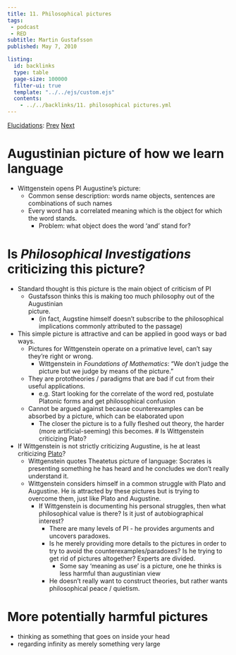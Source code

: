 ```yaml
---
title: 11. Philosophical pictures
tags: 
 - podcast
 - RED
subtitle: Martin Gustafsson
published: May 7, 2010

listing:
  id: backlinks
  type: table
  page-size: 100000
  filter-ui: true
  template: "../../ejs/custom.ejs"
  contents:
    - ../../backlinks/11. philosophical pictures.yml
---
```


[Elucidations](/docs/phil/Elucidations.html): [Prev](/docs/phil/10. Goodness.html) [Next](/docs/phil/12. Contextualism.html)

# Augustinian picture of how we learn language
- Wittgenstein opens PI Augustine's picture:
  - Common sense description: words name objects, sentences are combinations of 
    such names
  - Every word has a correlated meaning which is the object for which the word 
    stands.
    - Problem: what object does the word 'and' stand for?


# Is _Philosophical Investigations_ criticizing this picture?
- Standard thought is this picture is the main object of criticism of PI
  - Gustafsson thinks this is making too much philosophy out of the Augustinian  
    picture.
    - (in fact, Augstine himself doesn't subscribe to the philosophical 
      implications commonly attributed to the passage)
- This simple picture is attractive and can be applied in good ways or bad ways.
  - Pictures for Wittgenstein operate on a primative level, can't say they're 
    right or wrong.
    - Wittgenstein in *Foundations of Mathematics*: "We don't judge the picture 
      but we judge by means of the picture."
  - They are prototheories / paradigms that are bad if cut from their useful 
    applications.
    - e.g. Start looking for the correlate of the word red, postulate Platonic 
      forms and get philosophical confusion
  - Cannot be argued against because counterexamples can be absorbed by a 
    picture, which can be elaborated upon
    - The closer the picture is to a fully fleshed out theory, the harder (more 
      artificial-seeming) this becomes.
# Is Wittgenstein criticizing Plato?
- If Wittgenstein is not strictly criticizing Augustine, is he at least 
  criticizing [Plato](/docs/phil/Plato.html)?
  - Wittgenstein quotes Theatetus picture of language: Socrates is presenting 
    something he has heard and he concludes we don't really understand it.
  - Wittgenstein considers himself in a common struggle with Plato and 
    Augustine. He is attracted by these pictures but is trying to overcome them, 
    just like Plato and Augustine.
    - If Wittgenstein is documenting his personal struggles, then what 
      philosophical value is there? Is it just of autobiographical interest?
      - There are many levels of PI - he provides arguments and uncovers 
        paradoxes.
      - Is he merely providing more details to the pictures in order to try to 
        avoid the counterexamples/paradoxes? Is he trying to get rid of pictures 
        altogether? Experts are divided.
        - Some say 'meaning as use' is a picture, one he thinks is less harmful 
          than augustinian view
      - He doesn't really want to construct theories, but rather wants 
        philosophical peace / quietism.
        
# More potentially harmful pictures
  - thinking as something that goes on inside your head
  - regarding infinity as merely something very large
